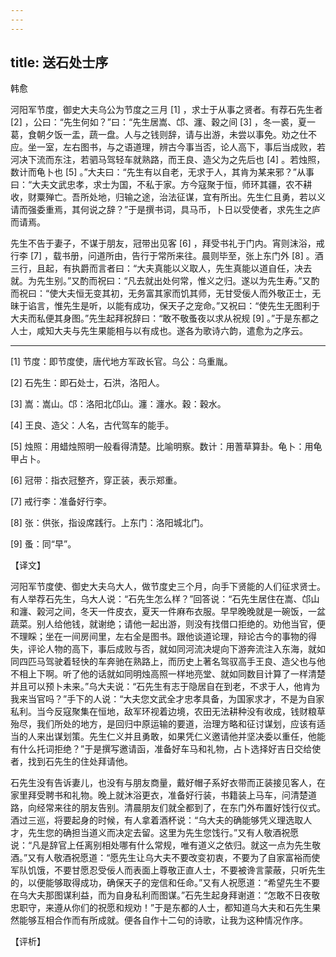 ```yaml
---
---
---
```

title: 送石处士序
---




韩愈

河阳军节度，御史大夫乌公为节度之三月 [1] ，求士于从事之贤者。有荐石先生者 [2] ，公曰：“先生何如？”曰：“先生居嵩、邙、瀍、穀之间 [3] ，冬一裘，夏一葛，食朝夕饭一盂，蔬一盘。人与之钱则辞，请与出游，未尝以事免。劝之仕不应。坐一室，左右图书，与之语道理，辨古今事当否，论人高下，事后当成败，若河决下流而东注，若驷马驾轻车就熟路，而王良、造父为之先后也 [4] 。若烛照，数计而龟卜也 [5] 。”大夫曰：“先生有以自老，无求于人，其肯为某来邪？”从事曰：“大夫文武忠孝，求士为国，不私于家。方今寇聚于恒，师环其疆，农不耕收，财粟殚亡。吾所处地，归输之途，治法征谋，宜有所出。先生仁且勇，若以义请而强委重焉，其何说之辞？”于是撰书词，具马币，卜日以受使者，求先生之庐而请焉。

先生不告于妻子，不谋于朋友，冠带出见客 [6] ，拜受书礼于门内。宵则沫浴，戒行李 [7] ，载书册，问道所由，告行于常所来往。晨则毕至，张上东门外 [8] 。酒三行，且起，有执爵而言者曰：“大夫真能以义取人，先生真能以道自任，决去就。为先生别。”又酌而祝曰：“凡去就出处何常，惟义之归。遂以为先生寿。”又酌而祝曰：“使大夫恒无变其初，无务富其家而饥其师，无甘受佞人而外敬正士，无昧于谄言，惟先生是听，以能有成功，保天子之宠命。”又祝曰：“使先生无图利于大夫而私便其身图。”先生起拜祝辞曰：“敢不敬蚤夜以求从祝规 [9] 。”于是东都之人士，咸知大夫与先生果能相与以有成也。遂各为歌诗六韵，遣愈为之序云。



* * *



[1] 节度：即节度使，唐代地方军政长官。乌公：乌重胤。

[2] 石先生：即石处士，石洪，洛阳人。

[3] 嵩：嵩山。邙：洛阳北邙山。瀍：瀍水。穀：穀水。

[4] 王良、造父：人名，古代驾车的能手。

[5] 烛照：用蜡烛照明一般看得清楚。比喻明察。数计：用蓍草算卦。龟卜：用龟甲占卜。

[6] 冠带：指衣冠整齐，穿正装，表示郑重。

[7] 戒行李：准备好行李。

[8] 张：供张，指设席践行。上东门：洛阳城北门。

[9] 蚤：同“早”。

【译文】

河阳军节度使、御史大夫乌大人，做节度史三个月，向手下贤能的人们征求贤士。有人举荐石先生，乌大人说：“石先生怎么样？”回答说：“石先生居住在嵩、邙山和瀍、榖河之间，冬天一件皮衣，夏天一件麻布衣服。早早晚晚就是一碗饭，一盆蔬菜。别人给他钱，就谢绝；请他一起出游，则没有找借口拒绝的。劝他当官，便不理睬；坐在一间房间里，左右全是图书。跟他谈道论理，辩论古今的事物的得失，评论人物的高下，事后成败与否，就如同河流决堤向下游奔流注入东海，就如同四匹马驾驶着轻快的车奔驰在熟路上，而历史上著名驾驭高手王良、造父也与他不相上下啊。听了他的话就如同明烛高照一样地亮堂、就如同数目计算了一样清楚并且可以预卜未来。”乌大夫说：“石先生有志于隐居自在到老，不求于人，他肯为我来当官吗？”手下的人说：“大夫您文武全才忠孝具备，为国家求才，不是为自家私利。当今反寇聚集在恒地，敌军环视着边境，农田无法耕种没有收成，钱财粮草殆尽，我们所处的地方，是回归中原运输的要道，治理方略和征讨谋划，应该有适当的人来出谋划策。先生仁义并且勇敢，如果凭仁义邀请他并坚决委以重任，他能有什么托词拒绝？”于是撰写邀请函，准备好车马和礼物，占卜选择好吉日交给使者，找到石先生的住处拜请他。

石先生没有告诉妻儿，也没有与朋友商量，戴好帽子系好衣带而正装接见客人，在家里拜受聘书和礼物。晚上就沐浴更衣，准备好行装，书籍装上马车，问清楚道路，向经常来往的朋友告别。清晨朋友们就全都到了，在东门外布置好饯行仪式。酒过三巡，将要起身的时候，有人拿着酒杯说：“乌大夫的确能够凭义理选取人才，先生您的确担当道义而决定去留。这里为先生您饯行。”又有人敬酒祝愿说：“凡是辞官上任离别相处哪有什么常规，唯有道义之依归。就这一点为先生敬酒。”又有人敬酒祝愿道：“愿先生让乌大夫不要改变初衷，不要为了自家富裕而使军队饥饿，不要甘愿忍受佞人而表面上尊敬正直人士，不要被谗言蒙蔽，只听先生的，以便能够取得成功，确保天子的宠信和任命。”又有人祝愿道：“希望先生不要在乌大夫那图谋利益，而为自身私利而图谋。”石先生起身拜谢道：“怎敢不日夜敬忠职守，来遵从你们的祝愿和规劝！”于是东都的人士，都知道乌大夫和石先生果然能够互相合作而有所成就。便各自作十二句的诗歌，让我为这种情况作序。

【评析】
